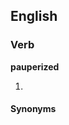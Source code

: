 ==English==

===Verb===
'''pauperized'''

# {{past of|[[pauperize]]}}

====Synonyms====
{{saurus|poor|impoverished}}